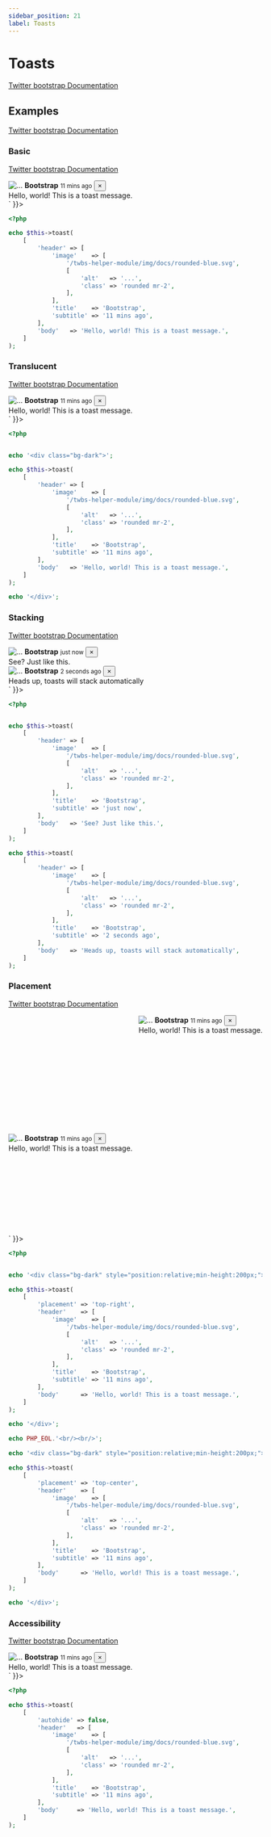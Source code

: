 ```yaml
---
sidebar_position: 21
label: Toasts
---
```



# Toasts

[Twitter bootstrap Documentation](https://getbootstrap.com/docs/4.5/components/toasts/)



## Examples

[Twitter bootstrap Documentation](https://getbootstrap.com/docs/4.5/components/toasts/#examples)



### Basic

[Twitter bootstrap Documentation](https://getbootstrap.com/docs/4.5/components/toasts/#basic)

<Tabs>
<TabItem value="result" label="Result" default>
  <HtmlCode bootstrapVersion="4.5">
      <div dangerouslySetInnerHTML={{ __html: `<div aria-atomic="true" aria-live="assertive" class="toast" role="alert">
    <div class="toast-header">
        <img alt="..." class="mr-2 rounded" src="/twbs-helper-module/img/docs/rounded-blue.svg"/>
        <strong class="mr-auto">Bootstrap</strong>
        <small class="text-muted">11 mins ago</small>
        <button aria-label="Close" class="close mb-1 ml-2" data-dismiss="toast" type="button"><span aria-hidden="true">×</span></button>
    </div>
    <div class="toast-body">
        Hello, world! This is a toast message.
    </div>
</div>` }}></div>
  </HtmlCode>
</TabItem>
<TabItem value="source" label="Source">

```php
<?php

echo $this->toast(
    [
        'header' => [
            'image'    => [
                '/twbs-helper-module/img/docs/rounded-blue.svg',
                [
                    'alt'   => '...',
                    'class' => 'rounded mr-2',
                ],
            ],
            'title'    => 'Bootstrap',
            'subtitle' => '11 mins ago',
        ],
        'body'   => 'Hello, world! This is a toast message.',
    ]
);

```

</TabItem>
</Tabs>

### Translucent

[Twitter bootstrap Documentation](https://getbootstrap.com/docs/4.5/components/toasts/#translucent)

<Tabs>
<TabItem value="result" label="Result" default>
  <HtmlCode bootstrapVersion="4.5">
      <div dangerouslySetInnerHTML={{ __html: `<div class="bg-dark">
  <div aria-atomic="true" aria-live="assertive" class="toast" role="alert">
    <div class="toast-header">
        <img alt="..." class="mr-2 rounded" src="/twbs-helper-module/img/docs/rounded-blue.svg"/>
        <strong class="mr-auto">Bootstrap</strong>
        <small class="text-muted">11 mins ago</small>
        <button aria-label="Close" class="close mb-1 ml-2" data-dismiss="toast" type="button"><span aria-hidden="true">×</span></button>
    </div>
    <div class="toast-body">
        Hello, world! This is a toast message.
    </div>
</div>
</div>` }}></div>
  </HtmlCode>
</TabItem>
<TabItem value="source" label="Source">

```php
<?php


echo '<div class="bg-dark">';

echo $this->toast(
    [
        'header' => [
            'image'    => [
                '/twbs-helper-module/img/docs/rounded-blue.svg',
                [
                    'alt'   => '...',
                    'class' => 'rounded mr-2',
                ],
            ],
            'title'    => 'Bootstrap',
            'subtitle' => '11 mins ago',
        ],
        'body'   => 'Hello, world! This is a toast message.',
    ]
);

echo '</div>';

```

</TabItem>
</Tabs>

### Stacking

[Twitter bootstrap Documentation](https://getbootstrap.com/docs/4.5/components/toasts/#stacking)

<Tabs>
<TabItem value="result" label="Result" default>
  <HtmlCode bootstrapVersion="4.5">
      <div dangerouslySetInnerHTML={{ __html: `<div aria-atomic="true" aria-live="assertive" class="toast" role="alert">
    <div class="toast-header">
        <img alt="..." class="mr-2 rounded" src="/twbs-helper-module/img/docs/rounded-blue.svg"/>
        <strong class="mr-auto">Bootstrap</strong>
        <small class="text-muted">just now</small>
        <button aria-label="Close" class="close mb-1 ml-2" data-dismiss="toast" type="button"><span aria-hidden="true">×</span></button>
    </div>
    <div class="toast-body">
        See? Just like this.
    </div>
</div>
<div aria-atomic="true" aria-live="assertive" class="toast" role="alert">
    <div class="toast-header">
        <img alt="..." class="mr-2 rounded" src="/twbs-helper-module/img/docs/rounded-blue.svg"/>
        <strong class="mr-auto">Bootstrap</strong>
        <small class="text-muted">2 seconds ago</small>
        <button aria-label="Close" class="close mb-1 ml-2" data-dismiss="toast" type="button"><span aria-hidden="true">×</span></button>
    </div>
    <div class="toast-body">
        Heads up, toasts will stack automatically
    </div>
</div>` }}></div>
  </HtmlCode>
</TabItem>
<TabItem value="source" label="Source">

```php
<?php


echo $this->toast(
    [
        'header' => [
            'image'    => [
                '/twbs-helper-module/img/docs/rounded-blue.svg',
                [
                    'alt'   => '...',
                    'class' => 'rounded mr-2',
                ],
            ],
            'title'    => 'Bootstrap',
            'subtitle' => 'just now',
        ],
        'body'   => 'See? Just like this.',
    ]
);

echo $this->toast(
    [
        'header' => [
            'image'    => [
                '/twbs-helper-module/img/docs/rounded-blue.svg',
                [
                    'alt'   => '...',
                    'class' => 'rounded mr-2',
                ],
            ],
            'title'    => 'Bootstrap',
            'subtitle' => '2 seconds ago',
        ],
        'body'   => 'Heads up, toasts will stack automatically',
    ]
);

```

</TabItem>
</Tabs>

### Placement

[Twitter bootstrap Documentation](https://getbootstrap.com/docs/4.5/components/toasts/#placement)

<Tabs>
<TabItem value="result" label="Result" default>
  <HtmlCode bootstrapVersion="4.5">
      <div dangerouslySetInnerHTML={{ __html: `<div class="bg-dark" style="position:relative;min-height:200px;">
  <div aria-atomic="true" aria-live="assertive" class="toast" role="alert" style="position: absolute;right: 0;top: 0;">
    <div class="toast-header">
        <img alt="..." class="mr-2 rounded" src="/twbs-helper-module/img/docs/rounded-blue.svg"/>
        <strong class="mr-auto">Bootstrap</strong>
        <small class="text-muted">11 mins ago</small>
        <button aria-label="Close" class="close mb-1 ml-2" data-dismiss="toast" type="button"><span aria-hidden="true">×</span></button>
    </div>
    <div class="toast-body">
        Hello, world! This is a toast message.
    </div>
</div>
</div>
<br/><br/>
<div class="bg-dark" style="position:relative;min-height:200px;">
  <div aria-atomic="true" aria-live="assertive" class="toast" role="alert" style="left: 0;margin-left: auto;margin-right: auto;position: absolute;right: 0;top: 0;">
    <div class="toast-header">
        <img alt="..." class="mr-2 rounded" src="/twbs-helper-module/img/docs/rounded-blue.svg"/>
        <strong class="mr-auto">Bootstrap</strong>
        <small class="text-muted">11 mins ago</small>
        <button aria-label="Close" class="close mb-1 ml-2" data-dismiss="toast" type="button"><span aria-hidden="true">×</span></button>
    </div>
    <div class="toast-body">
        Hello, world! This is a toast message.
    </div>
</div>
</div>` }}></div>
  </HtmlCode>
</TabItem>
<TabItem value="source" label="Source">

```php
<?php


echo '<div class="bg-dark" style="position:relative;min-height:200px;">';

echo $this->toast(
    [
        'placement' => 'top-right',
        'header'    => [
            'image'    => [
                '/twbs-helper-module/img/docs/rounded-blue.svg',
                [
                    'alt'   => '...',
                    'class' => 'rounded mr-2',
                ],
            ],
            'title'    => 'Bootstrap',
            'subtitle' => '11 mins ago',
        ],
        'body'      => 'Hello, world! This is a toast message.',
    ]
);

echo '</div>';

echo PHP_EOL.'<br/><br/>';

echo '<div class="bg-dark" style="position:relative;min-height:200px;">';

echo $this->toast(
    [
        'placement' => 'top-center',
        'header'    => [
            'image'    => [
                '/twbs-helper-module/img/docs/rounded-blue.svg',
                [
                    'alt'   => '...',
                    'class' => 'rounded mr-2',
                ],
            ],
            'title'    => 'Bootstrap',
            'subtitle' => '11 mins ago',
        ],
        'body'      => 'Hello, world! This is a toast message.',
    ]
);

echo '</div>';

```

</TabItem>
</Tabs>

### Accessibility

[Twitter bootstrap Documentation](https://getbootstrap.com/docs/4.5/components/toasts/#accessibility)

<Tabs>
<TabItem value="result" label="Result" default>
  <HtmlCode bootstrapVersion="4.5">
      <div dangerouslySetInnerHTML={{ __html: `<div aria-atomic="true" aria-live="assertive" class="toast" data-autohide="false" role="alert">
    <div class="toast-header">
        <img alt="..." class="mr-2 rounded" src="/twbs-helper-module/img/docs/rounded-blue.svg"/>
        <strong class="mr-auto">Bootstrap</strong>
        <small class="text-muted">11 mins ago</small>
        <button aria-label="Close" class="close mb-1 ml-2" data-dismiss="toast" type="button"><span aria-hidden="true">×</span></button>
    </div>
    <div class="toast-body">
        Hello, world! This is a toast message.
    </div>
</div>` }}></div>
  </HtmlCode>
</TabItem>
<TabItem value="source" label="Source">

```php
<?php

echo $this->toast(
    [
        'autohide' => false,
        'header'   => [
            'image'    => [
                '/twbs-helper-module/img/docs/rounded-blue.svg',
                [
                    'alt'   => '...',
                    'class' => 'rounded mr-2',
                ],
            ],
            'title'    => 'Bootstrap',
            'subtitle' => '11 mins ago',
        ],
        'body'     => 'Hello, world! This is a toast message.',
    ]
);

```

</TabItem>
</Tabs>
